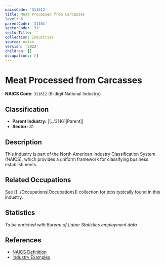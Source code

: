 ```yaml
---
naicsCode: '311612'
title: Meat Processed from Carcasses
level: 6
parentCode: '31161'
sectorCode: '31'
sectorTitle: ''
collection: Industries
source: naics
version: '2022'
children: []
occupations: []
---
```

# Meat Processed from Carcasses

**NAICS Code:** `311612` (6-digit National Industry)

## Classification

- **Parent Industry:** [[../31161|Parent]]
- **Sector:** 31

## Description

This industry is part of the North American Industry Classification System (NAICS), which provides a uniform framework for classifying business establishments.

## Related Occupations

See [[../Occupations|Occupations]] collection for jobs typically found in this industry.

## Statistics

*To be enriched with Bureau of Labor Statistics employment data*

## References

- [NAICS Definition](https://www.census.gov/naics/)
- [Industry Examples](https://www.census.gov/naics/2022NAICS/)
